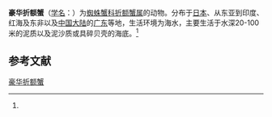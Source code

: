 {{Speciesbox
| name = 豪华折额蟹
| status = 
| status_system = 
| image = 
| genus = Micippa
| species = thalia
| authority = (Herbst, 1803)<ref name='id11585'>{{cite web| url =http://www.bioinfo.cn/db05/BjdwSpecies.php?action=view&id=11585| title =豪华折额蟹| work =《中国动物物种编目数据库》| publisher =中国科学院微生物研究所| author =中国科学院动物研究所| accessdate =2009-04-28| deadurl =yes| archiveurl =https://web.archive.org/web/20160305093446/http://www.bioinfo.cn/db05/BjdwSpecies.php?action=view&id=11585| archivedate =2016-03-05}}</ref>
}}

'''豪华折额蟹'''（[[学名|学名]]：{{lang|la|''Micippa thalia''}}）为[[蜘蛛蟹科|蜘蛛蟹科]][[折额蟹属|折额蟹属]]的动物。分布于[[日本|日本]]、从东亚到印度、红海及东非以及[[中国大陆|中国大陆]]的[[广东|广东]]等地，生活环境为海水，主要生活于水深20-100米的泥质以及泥沙质或具碎贝壳的海底。<ref name='id11585'/>

== 参考文献 ==
{{reflist}}

{{Wikispecies|Micippa thalia}}
{{Taxonbar|from=Q13850776}}

[[Category:折额蟹属|豪华折额蟹]]


{{螃蟹小作品}}